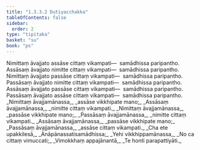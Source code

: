 ```yaml
---
title: "1.3.3.2 Dutiyacchakka"
tableOfContents: false
sidebar:
  order: 2
type: "tipitaka"
basket: "su"
book: "ps"
---
```



<DynamicBreadcrumb />

<Division number="155" book="ps">

<Paragraph number="873" book="ps">
Nimittaṃ āvajjato assāse cittaṃ vikampati—  samādhissa paripantho. Assāsaṃ āvajjato nimitte cittaṃ vikampati—  samādhissa paripantho. Nimittaṃ āvajjato passāse cittaṃ vikampati—  samādhissa paripantho. Passāsaṃ āvajjato nimitte cittaṃ vikampati—  samādhissa paripantho. Assāsaṃ āvajjato passāse cittaṃ vikampati—  samādhissa paripantho. Passāsaṃ āvajjato assāse cittaṃ vikampati—  samādhissa paripantho.
</Paragraph>

<Paragraph number="874" type="verses" book="ps">
_Nimittaṃ āvajjamānassa,_  
_assāse vikkhipate mano;_  
_Assāsaṃ āvajjamānassa,_  
_nimitte cittaṃ vikampati._  

</Paragraph>

<Paragraph number="875" type="verses" book="ps">
_Nimittaṃ āvajjamānassa,_  
_passāse vikkhipate mano;_  
_Passāsaṃ āvajjamānassa,_  
_nimitte cittaṃ vikampati._  

</Paragraph>

<Paragraph number="876" type="verses" book="ps">
_Assāsaṃ āvajjamānassa,_  
_passāse vikkhipate mano;_  
_Passāsaṃ āvajjamānassa,_  
_assāse cittaṃ vikampati._  

</Paragraph>

<Paragraph number="877" type="verses" book="ps">
_Cha ete upakkilesā,_  
_Ānāpānassatisamādhissa;_  
_Yehi vikkhippamānassa,_  
_No ca cittaṃ vimuccati;_  
_Vimokkhaṃ appajānantā,_  
_Te honti parapattiyāti._
</Paragraph>
</Division>
